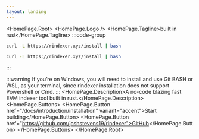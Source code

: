 ```yaml
---
layout: landing
---
```



<HomePage.Root>
  <HomePage.Logo />
  <HomePage.Tagline>built in rust</HomePage.Tagline>
:::code-group

```bash [macOS]
curl -L https://rindexer.xyz/install | bash
```

```bash [linux]
curl -L https://rindexer.xyz/install | bash
```

:::

:::warning
If you’re on Windows, you will need to install and use Git BASH or WSL, as your terminal,
since rindexer installation does not support Powershell or Cmd.
:::
  <HomePage.Description>A no-code blazing fast EVM indexer tool built in rust.</HomePage.Description>
  <HomePage.Buttons>
    <HomePage.Button href="/docs/introduction/installation" variant="accent">Start building</HomePage.Button>
    <HomePage.Button href="https://github.com/joshstevens19/rindexer">GitHub</HomePage.Button>
  </HomePage.Buttons>
</HomePage.Root>